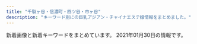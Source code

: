 ```yaml
---
title: "千駄ヶ谷・信濃町・四ツ谷・市ヶ谷"
description: "キーワード別にの巨乳アジアン・チャイナエステ嬢情報をまとめました。"
---
```


新着画像と新着キーワードをまとめています。
2021年01月30日の情報です。

<DmmAffiliateIns />
<KeywordTable
  shops={
    [
    {
        "keywords": {},
        "img_links": [
            "http://e-rosa.net/images/lola.jpg",
            "http://e-rosa.net/images/meyi1.jpg",
            "http://e-rosa.net/images/004.jpg",
            "http://e-rosa.net/images/nei_01.png",
            "http://e-rosa.net/images/gg1.png",
            "http://e-rosa.net/images/g1.jpg",
            "http://e-rosa.net/images/risa.jpg",
            "http://e-rosa.net/images/pagetop.png",
            "http://e-rosa.net/images/aya1.jpg",
            "http://e-rosa.net/images/ayaka.jpg",
            "http://e-rosa.net/images/misa1.jpg",
            "http://e-rosa.net/images/girlx_top.png",
            "http://e-rosa.net/images/nei_03.png",
            "http://e-rosa.net/images/009.jpg",
            "http://e-rosa.net/images/002.jpg",
            "http://e-rosa.net/images/news_bottom.jpg",
            "http://e-rosa.net/images/006.jpg",
            "http://e-rosa.net/images/aya2.jpg",
            "http://e-rosa.net/images/yuri.jpg",
            "http://e-rosa.net/images/005.jpg",
            "http://e-rosa.net/images/rina2.jpg",
            "http://e-rosa.net/images/right_bottom.png",
            "http://e-rosa.net/images/te3.jpg",
            "http://e-rosa.net/images/tite-magazine.png",
            "http://e-rosa.net/images/tite-link.png",
            "http://e-rosa.net/images/yu.jpg",
            "http://e-rosa.net/images/girl_top.png",
            "http://e-rosa.net/images/meyi2.jpg",
            "http://e-rosa.net/images/sejutu1.jpg",
            "http://e-rosa.net/images/girl_03.png",
            "http://e-rosa.net/images/te2.jpg",
            "http://e-rosa.net/images/k1.jpg",
            "http://e-rosa.net/images/sayaka.jpg",
            "http://e-rosa.net/images/kaoli.jpg",
            "http://e-rosa.net/images/ha.jpg",
            "http://e-rosa.net/images/sejutu5.jpg",
            "http://e-rosa.net/images/yuyi.jpg",
            "http://e-rosa.net/images/right_top.png",
            "http://e-rosa.net/images/g13.jpg",
            "http://e-rosa.net/images/yuna.jpg",
            "http://e-rosa.net/images/te1.jpg",
            "http://e-rosa.net/images/001.jpg",
            "http://e-rosa.net/images/003.jpg",
            "http://e-rosa.net/images/news_top.jpg",
            "http://e-rosa.net/images/grande.jpg",
            "http://e-rosa.net/images/rina1.jpg",
            "http://e-rosa.net/images/haruka.jpg",
            "http://e-rosa.net/images/rimi.jpg",
            "http://e-rosa.net/images/access3.jpg",
            "http://e-rosa.net/images/noimage.jpg",
            "http://e-rosa.net/images/rina0.jpg",
            "http://e-rosa.net/images/tite-staff.png",
            "http://e-rosa.net/images/girl_01.png",
            "http://e-rosa.net/images/mimi.jpg",
            "http://e-rosa.net/images/sejutu6.jpg",
            "http://e-rosa.net/images/sejutu2.jpg"
        ],
        "url": "http://e-rosa.net/",
        "station": "\u56db\u8c37\u4e09\u4e01\u76ee\u99c52\u756a",
        "name": "ROSA"
    },
    {
        "name": "\u30b9\u30de\u30a4\u30eb",
        "url": "http://e-yotsuya.net/",
        "img_links": [
            "http://e-yotsuya.net/images/g11.jpg",
            "http://e-yotsuya.net/images/top2.png",
            "http://e-yotsuya.net/images/baner.jpg",
            "http://e-yotsuya.net/images/g5.jpg",
            "http://e-yotsuya.net/images/g7.jpg",
            "http://e-yotsuya.net/images/tite-staff1.jpg",
            "http://e-yotsuya.net/images/g12.jpg",
            "http://e-yotsuya.net/images/news-tit1.jpg",
            "http://e-yotsuya.net/images/mobile.png",
            "http://e-yotsuya.net/images/room.jpg",
            "http://e-yotsuya.net/images/g6.jpg",
            "http://e-yotsuya.net/images/g2.jpg",
            "http://e-yotsuya.net/images/top.jpg",
            "http://e-yotsuya.net/images/tite-staff.jpg",
            "http://e-yotsuya.net/images/g4.jpg",
            "http://e-yotsuya.net/images/news-tit.png",
            "http://e-yotsuya.net/images/g9.jpg",
            "http://e-yotsuya.net/images/baner2.jpg",
            "http://e-yotsuya.net/images/g3.jpg",
            "http://e-yotsuya.net/images/g1.jpg",
            "http://e-yotsuya.net/images/g10.jpg",
            "http://e-yotsuya.net/images/g8.jpg"
        ],
        "station": "JR\u56db\u30c4\u8c37\u99c5\u8d64\u5742\u53e3",
        "keywords": {
            "C": 14
        }
    },
    {
        "station": "\u56db\u8c37\u4e09\u4e01\u76ee\u99c52\u756a\u51fa\u53e3",
        "url": "http://bimajo.ies.fun/",
        "name": "\u7652\u3057\u306e\u5c4b",
        "img_links": [
            "http://bimajo.ies.fun/images/s_face.jpg",
            "http://bimajo.ies.fun/images/top.png",
            "http://bimajo.ies.fun/images/s_pick.jpg",
            "http://bimajo.ies.fun/images/s_staff.jpg",
            "http://bimajo.ies.fun/images/s_news.jpg",
            "http://bimajo.ies.fun/images/room4.jpg",
            "http://bimajo.ies.fun/images/room1.jpg",
            "http://bimajo.ies.fun/images/room2.jpg",
            "http://bimajo.ies.fun/images/end.png",
            "http://bimajo.ies.fun/photos/sites/71/2020/07/2020072106582415.jpg",
            "http://bimajo.ies.fun/images/mobile.jpg",
            "http://bimajo.ies.fun/images/room3.jpg",
            "http://bimajo.ies.fun/photos/sites/71/2020/09/202009020147082.jpg",
            "http://bimajo.ies.fun/images/news_bj2.png"
        ],
        "keywords": {
            "C": 10,
            "D": 30,
            "86": 15,
            "85": 15
        }
    },
    {
        "img_links": [
            "https://juno-esthe.tokyo/wp-content/uploads/2021/01/1tiramisu.jpg",
            "https://juno-esthe.tokyo/wp-content/themes/este/img/top-img04.png",
            "https://juno-esthe.tokyo/wp-content/uploads/2020/07/897621tiramisu.jpg",
            "https://juno-esthe.tokyo/wp-content/themes/este/img/2.jpg",
            "https://juno-esthe.tokyo/wp-content/themes/este/img/top-img02.png",
            "https://juno-esthe.tokyo/wp-content/themes/este/img/top-img03.png",
            "https://juno-esthe.tokyo/wp-content/uploads/2021/01/2121tiramisu.jpg",
            "https://juno-esthe.tokyo/wp-content/uploads/2020/09/786544567tiramisu.jpg",
            "https://juno-esthe.tokyo/wp-content/themes/este/img/tel_header.png",
            "https://juno-esthe.tokyo/wp-content/themes/este/img/3.jpg",
            "https://juno-esthe.tokyo/wp-content/uploads/2020/09/897654tiramisu.jpg",
            "https://juno-esthe.tokyo/wp-content/uploads/2020/12/76tiramisu.jpg",
            "https://juno-esthe.tokyo/wp-content/themes/este/img/tel_footer.png",
            "https://juno-esthe.tokyo/wp-content/uploads/2020/06/3456utiramisu.jpg",
            "https://juno-esthe.tokyo/wp-content/uploads/2020/02/estrdyfugi.jpg",
            "https://juno-esthe.tokyo/wp-content/themes/este/img/call.png",
            "https://juno-esthe.tokyo/wp-content/uploads/2018/12/90876satiramisu.jpg",
            "https://juno-esthe.tokyo/wp-content/themes/este/img/top-img01.png",
            "https://juno-esthe.tokyo/wp-content/themes/este/img/4.jpg",
            "https://juno-esthe.tokyo/wp-content/uploads/2020/06/12345678tiramisu.jpg",
            "https://juno-esthe.tokyo/wp-content/themes/este/img/top-img05.png",
            "https://juno-esthe.tokyo/wp-content/themes/este/img/1.jpg",
            "https://juno-esthe.tokyo/wp-content/uploads/2020/03/567tiramisu.jpg"
        ],
        "name": "\u30c6\u30a3\u30e9\u30df\u30b9",
        "keywords": {
            "D": 10,
            "C": 16,
            "\u30bb\u30af\u30b7\u30fc": 2,
            "E": 3
        },
        "url": "https://juno-esthe.tokyo/",
        "station": "\u56db\u30c4\u8c37\u99c52\u756a\u53e3"
    },
    {
        "img_links": [
            "http://aqua.jpn.cm/images/mobile.jpg",
            "http://aqua.jpn.cm/photos/sites/16/2020/09/2020091507031094.jpg",
            "http://aqua.jpn.cm/images/room1.jpg",
            "http://aqua.jpn.cm/photos/sites/16/2018/01/2018011007031997.jpg",
            "http://aqua.jpn.cm/images/top.png",
            "http://aqua.jpn.cm/images/line.jpg",
            "http://aqua.jpn.cm/images/room5.jpg",
            "http://aqua.jpn.cm/photos/sites/16/2019/02/2019020108033676.jpg",
            "http://aqua.jpn.cm/photos/sites/16/2020/10/2020100508293240.jpg",
            "http://aqua.jpn.cm/photos/sites/16/2019/03/2019031107062221.jpg",
            "http://aqua.jpn.cm/photos/sites/16/2018/05/2018052105590585.jpg",
            "http://aqua.jpn.cm/photos/sites/16/2020/03/2020030507254950.jpg",
            "http://aqua.jpn.cm/photos/sites/16/2020/10/2020100906522289.jpg",
            "http://aqua.jpn.cm/photos/sites/16/2018/01/2018011007031899.jpg",
            "http://aqua.jpn.cm/photos/sites/16/2018/03/2018031909460765.jpg",
            "http://aqua.jpn.cm/photos/sites/16/2018/01/2018011007031662.jpg",
            "http://aqua.jpn.cm/photos/sites/16/2018/01/2018011007032034.jpg",
            "http://aqua.jpn.cm/photos/sites/16/2020/12/2020120208263886.jpg",
            "http://aqua.jpn.cm/photos/sites/16/2019/04/2019042211584069.jpg",
            "http://aqua.jpn.cm/images/2.jpg",
            "http://aqua.jpn.cm/photos/sites/16/2018/01/2018011007031429.jpg",
            "http://aqua.jpn.cm/images/room3.jpg",
            "http://aqua.jpn.cm/images/s_pick.png",
            "http://aqua.jpn.cm/photos/sites/16/2020/12/2020120107363899.jpg",
            "http://aqua.jpn.cm/images/room2.jpg",
            "http://aqua.jpn.cm/photos/sites/16/2020/04/2020040301184076.jpg",
            "http://aqua.jpn.cm/images/3.jpg",
            "http://aqua.jpn.cm/photos/sites/16/2021/01/2021011401054262.jpg",
            "http://aqua.jpn.cm/images/s_staff.png",
            "http://aqua.jpn.cm/images/room4.jpg",
            "http://aqua.jpn.cm/photos/sites/16/2018/01/2018011007031840.jpg",
            "http://aqua.jpn.cm/photos/sites/16/2018/01/2018013112184869.jpg",
            "http://aqua.jpn.cm/photos/sites/16/2018/01/2018011007031723.jpg",
            "http://aqua.jpn.cm/images/1.jpg",
            "http://aqua.jpn.cm/images/s_news.jpg"
        ],
        "url": "http://aqua.jpn.cm/",
        "station": "\u56db\u8c37\u4e09\u4e01\u76ee\u99c52\u756a\u51fa\u53e3",
        "keywords": {
            "87": 44,
            "C": 132,
            "D": 330,
            "82": 22,
            "86": 176,
            "84": 44,
            "83": 22,
            "85": 154
        },
        "name": "\u5149\u540d"
    },
    {
        "url": "http://www.bara.relaxjp.info/",
        "img_links": [
            "http://www.bara.relaxjp.info/images/slider/2.jpg",
            "http://www.bara.relaxjp.info/img/ttl_therapist_top.png",
            "http://www.bara.relaxjp.info/images/slider/3.jpg",
            "http://www.bara.relaxjp.info/img/ttl_news.png",
            "http://www.bara.relaxjp.info/files/002-02.jpg",
            "http://www.bara.relaxjp.info/img/goback.jpg",
            "http://www.bara.relaxjp.info/images/slider/1.jpg",
            "http://www.bara.relaxjp.info/img/btn_side_mobile.jpg",
            "http://www.bara.relaxjp.info/files/005-02.jpg",
            "http://www.bara.relaxjp.info/files/003.jpg",
            "http://www.bara.relaxjp.info/files/001-02.jpg",
            "http://www.bara.relaxjp.info/files/001.jpg",
            "http://www.bara.relaxjp.info/files/003-02.jpg",
            "http://www.bara.relaxjp.info/files/005.jpg",
            "http://www.bara.relaxjp.info/img/pickup.jpg",
            "http://www.bara.relaxjp.info/files/002.jpg",
            "http://www.bara.relaxjp.info/img/ttl_info.png",
            "http://www.bara.relaxjp.info/img/tel.png"
        ],
        "name": "\u8594\u8587",
        "station": "\u56db\u8c37\u4e09\u4e01\u76ee\u99c53\u756a\u53e3",
        "keywords": {
            "86": 2,
            "D": 8,
            "87": 6,
            "C": 12
        }
    },
    {
        "station": "\u56db\u8c37\u4e09\u4e01\u76ee\u99c52\u756a\u53e3",
        "name": "\u30aa\u30fc\u30ed\u30e9",
        "keywords": {},
        "img_links": [
            "http://l-rlx.com/images/index_03.jpg",
            "http://l-rlx.com/images/index_20.jpg",
            "http://l-rlx.com/images/rec.jpg",
            "http://l-rlx.com/images/rec_09.jpg",
            "http://l-rlx.com/images/index_21.jpg",
            "http://l-rlx.com/images/index_02.jpg",
            "http://l-rlx.com/images/index_06.jpg",
            "http://l-rlx.com/girl/05.jpg",
            "http://l-rlx.com/girl/03.jpg",
            "http://l-rlx.com/images/index_12.jpg",
            "http://l-rlx.com/images/info.jpg",
            "http://l-rlx.com/images/index_05.jpg",
            "http://l-rlx.com/girl/04.jpg",
            "http://l-rlx.com/images/02.jpg",
            "http://l-rlx.com/images/index_01.jpg",
            "http://l-rlx.com/images/sub_09.jpg",
            "http://l-rlx.com/images/staff_09.jpg",
            "http://l-rlx.com/images/03.jpg",
            "http://l-rlx.com/girl/01.jpg",
            "http://l-rlx.com/images/index_16.jpg",
            "http://l-rlx.com/images/index_04.jpg",
            "http://l-rlx.com/images/index_17.jpg",
            "http://l-rlx.com/images/index_07.jpg",
            "http://l-rlx.com/girl/00.jpg",
            "http://l-rlx.com/images/info_09.jpg",
            "http://l-rlx.com/images/01.jpg",
            "http://l-rlx.com/images/index_14.jpg",
            "http://l-rlx.com/girl/02.jpg"
        ],
        "url": "http://l-rlx.com/"
    },
    {
        "station": "\u56db\u8c37\u4e09\u4e01\u76ee\u99c52\u756a",
        "name": "\u767e\u5408",
        "url": "http://lakulaku.info/",
        "keywords": {},
        "img_links": [
            "http://lakulaku.info/images/top.jpg",
            "http://lakulaku.info/images/staff/5-4.jpg",
            "http://lakulaku.info/images/titestaff.png",
            "http://lakulaku.info/images/staff/5-5.jpg",
            "http://lakulaku.info/images/staff/yumi.jpg",
            "http://lakulaku.info/images/newtit.png",
            "http://lakulaku.info/images/staff/5-3.jpg",
            "http://lakulaku.info/img/s06.jpg",
            "http://lakulaku.info/images/staff/mari.jpg",
            "http://lakulaku.info/images/staff/ai.jpg",
            "http://lakulaku.info/images/staff/rina.jpg",
            "http://lakulaku.info/img/5-2.jpg",
            "http://lakulaku.info/img/5-5.jpg",
            "http://lakulaku.info/img/rina.jpg",
            "http://lakulaku.info/images/staff/sizuka.jpg",
            "http://lakulaku.info/images/staff/nena.jpg",
            "http://lakulaku.info/images/staff/momo.jpg",
            "http://lakulaku.info/images/staff/s06.jpg",
            "http://lakulaku.info/swf/baner.jpg",
            "http://lakulaku.info/img/5-1.jpg",
            "http://lakulaku.info/img/5-3.jpg",
            "http://lakulaku.info/images/staff/5-2.jpg",
            "http://lakulaku.info/images/staff/ai-a.jpg",
            "http://lakulaku.info/img/5-4.jpg",
            "http://lakulaku.info/images/mobile.png",
            "http://lakulaku.info/images/staff/5-1.jpg"
        ]
    },
    {
        "img_links": [
            "http://xn--vckg5a9gug.in.net/images/cg06.jpg",
            "http://xn--vckg5a9gug.in.net/link/menlog.jpg",
            "http://xn--vckg5a9gug.in.net/images/cg07.jpg",
            "http://xn--vckg5a9gug.in.net/images/top.png",
            "http://xn--vckg5a9gug.in.net/images/cg04.jpg",
            "http://xn--vckg5a9gug.in.net/images/cg05.jpg",
            "http://xn--vckg5a9gug.in.net/images/cg03.jpg",
            "http://xn--vckg5a9gug.in.net/images/evetop.png",
            "http://xn--vckg5a9gug.in.net/images/staff_s.png",
            "http://xn--vckg5a9gug.in.net/images/news.png"
        ],
        "url": "http://xn--vckg5a9gug.in.net/",
        "keywords": {},
        "name": "Moon",
        "station": "\u9eb9\u753a\u99c51\u756a\u51fa\u53e3"
    }
]
}
/>
<DmmAffiliateScript />
